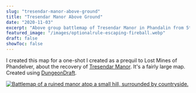 ```yaml
---
slug: "tresendar-manor-above-ground"
title: "Tresendar Manor Above Ground"
date: "2020-11-03"
excerpt: "Above group battlemap of Tresendar Manor in Phandalin from 5th edition Lost Mines of Phandever or Dragon of Icespire Peak."
featured_image: "/images/optionalrule-escaping-fireball.webp"
draft: false
showToc: false
---
```


I created this map for a one-shot I created as a prequil to Lost Mines of Phandelver, about the recovery of [Tresendar Manor](https://forgottenrealms.fandom.com/wiki/Tresendar_Mano). It's a fairly large map. Created using [DungeonDraft](https://dungeondraft.net/).

[![Battlemap of a ruined manor atop a small hill, surrounded by countryside.](https://i.redd.it/66rci2cg5cx51.jpg)](https://i.redd.it/66rci2cg5cx51.jpg)